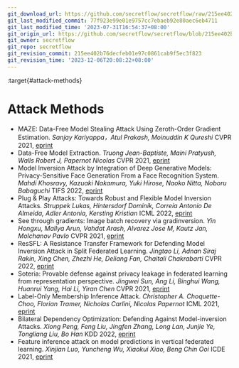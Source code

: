 ```yaml
---
git_download_url: https://github.com/secretflow/secretflow/raw/215ee402b76decfeb01e97c0861cab9f5ec3f823/docs/awesome-pets/papers/applications/multimedia/attack.md
git_last_modified_commit: 77f923e99e01e9757cc7ebaeb92e80aec6eb4711
git_last_modified_time: '2023-07-31T16:54:37+08:00'
git_origin_url: https://github.com/secretflow/secretflow/blob/215ee402b76decfeb01e97c0861cab9f5ec3f823/docs/awesome-pets/papers/applications/multimedia/attack.md
git_owner: secretflow
git_repo: secretflow
git_revision_commit: 215ee402b76decfeb01e97c0861cab9f5ec3f823
git_revision_time: '2023-12-06T20:08:22+08:00'
---
```


:target{#attack-methods}

# Attack Methods

- MAZE: Data-Free Model Stealing Attack Using Zeroth-Order Gradient Estimation.
  <em>Sanjay Kariyappa，Atul Prakash, Moinuddin K Qureshi</em>
  CVPR 2021, [eprint](https://ieeexplore.ieee.org/document/9577631)
- Data-Free Model Extraction.
  <em>Truong Jean-Baptiste, Maini Pratyush, Walls Robert J, Papernot Nicolas</em>
  CVPR 2021, [eprint](https://arxiv.org/abs/2011.14779)
- Model Inversion Attack by Integration of Deep Generative Models: Privacy-Sensitive Face Generation From a Face Recognition System.
  <em>Mahdi Khosravy, Kazuaki Nakamura, Yuki Hirose, Naoko Nitta, Noboru Babaguchi</em>
  TIFS 2022, [eprint](https://dl.acm.org/doi/abs/10.1109/TIFS.2022.3140687)
- Plug & Play Attacks: Towards Robust and Flexible Model Inversion Attacks.
  <em>Struppek Lukas, Hintersdorf Dominik, Correia Antonio De Almeida, Adler Antonia, Kersting Kristian</em>
  ICML 2022, [eprint](https://arxiv.org/pdf/2201.12179.pdf)
- See through gradients: Image batch recovery via gradinversion.
  <em>Yin Hongxu, Mallya Arun, Vahdat Arash, Alvarez Jose M, Kautz Jan, Molchanov Pavlo</em>
  CVPR 2021, [eprint](https://arxiv.org/pdf/2007.13635.pdf)
- ResSFL: A Resistance Transfer Framework for Defending Model Inversion Attack in Split Federated Learning.
  <em>Jingtao Li, Adnan Siraj Rakin, Xing Chen, Zhezhi He, Deliang Fan, Chaitali Chakrabarti</em>
  CVPR 2022, [eprint](https://openaccess.thecvf.com/content/CVPR2022/html/Li_ResSFL_A_Resistance_Transfer_Framework_for_Defending_Model_Inversion_Attack_CVPR_2022_paper.html)
- Soteria: Provable defense against privacy leakage in federated learning from representation perspective.
  <em>Jingwei Sun, Ang Li, Binghui Wang, Huanrui Yang, Hai Li, Yiran Chen</em>
  CVPR 2021, [eprint](https://openaccess.thecvf.com/content/CVPR2021/papers/Sun_Soteria_Provable_Defense_Against_Privacy_Leakage_in_Federated_Learning_From_CVPR_2021_paper.pdf)
- Label-Only Membership Inference Attack.
  <em>Christopher A. Choquette-Choo, Florian Tramer, Nicholas Carlini, Nicolas Papernot</em>
  ICML 2021, [eprint](http://proceedings.mlr.press/v139/choquette-choo21a/choquette-choo21a.pdf)
- Bilateral Dependency Optimization: Defending Against Model-inversion Attacks.
  <em>Xiong Peng, Feng Liu, Jingfen Zhang, Long Lan, Junjie Ye, Tongliang Liu, Bo Han</em>
  KDD 2022, [eprint](https://arxiv.org/abs/2206.05483)
- Feature inference attack on model predictions in vertical federated learning.
  <em>Xinjian Luo, Yuncheng Wu, Xiaokui Xiao, Beng Chin Ooi</em>
  ICDE 2021, [eprint](https://arxiv.org/abs/2010.10152)
